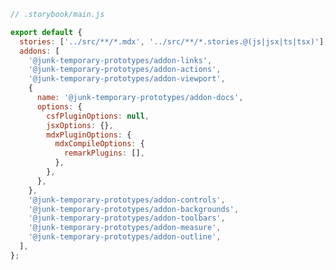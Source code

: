 ```js
// .storybook/main.js

export default {
  stories: ['../src/**/*.mdx', '../src/**/*.stories.@(js|jsx|ts|tsx)'],
  addons: [
    '@junk-temporary-prototypes/addon-links',
    '@junk-temporary-prototypes/addon-actions',
    '@junk-temporary-prototypes/addon-viewport',
    {
      name: '@junk-temporary-prototypes/addon-docs',
      options: {
        csfPluginOptions: null,
        jsxOptions: {},
        mdxPluginOptions: {
          mdxCompileOptions: {
            remarkPlugins: [],
          },
        },
      },
    },
    '@junk-temporary-prototypes/addon-controls',
    '@junk-temporary-prototypes/addon-backgrounds',
    '@junk-temporary-prototypes/addon-toolbars',
    '@junk-temporary-prototypes/addon-measure',
    '@junk-temporary-prototypes/addon-outline',
  ],
};
```

